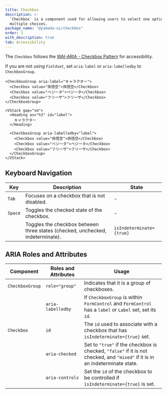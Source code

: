 ```yaml
---
title: Checkbox
description: >-
  `Checkbox` is a component used for allowing users to select one option from
  multiple choices.
package_name: "@yamada-ui/checkbox"
order: 3
with_description: true
tab: Accessibility
---
```


The `Checkbox` follows the [WAI-ARIA - Checkbox Pattern](https://www.w3.org/WAI/ARIA/apg/patterns/checkbox) for accessibility.

If you are not using `Fieldset`, set `aria-label` or `aria-labelledby` to `CheckboxGroup`.

```tsx live=false
<CheckboxGroup aria-label="キャラクター">
  <Checkbox value="孫悟空">孫悟空</Checkbox>
  <Checkbox value="ベジータ">ベジータ</Checkbox>
  <Checkbox value="フリーザ">フリーザ</Checkbox>
</CheckboxGroup>
```

```tsx live=false
<VStack gap="sm">
  <Heading as="h3" id="label">
    キャラクター
  </Heading>

  <CheckboxGroup aria-labelledby="label">
    <Checkbox value="孫悟空">孫悟空</Checkbox>
    <Checkbox value="ベジータ">ベジータ</Checkbox>
    <Checkbox value="フリーザ">フリーザ</Checkbox>
  </CheckboxGroup>
</VStack>
```

## Keyboard Navigation

| Key     | Description                                                                    | State                    |
| ------- | ------------------------------------------------------------------------------ | ------------------------ |
| `Tab`   | Focuses on a checkbox that is not disabled.                                    | -                        |
| `Space` | Toggles the checked state of the checkbox.                                     | -                        |
|         | Toggles the checkbox between three states (checked, unchecked, indeterminate). | `isIndeterminate={true}` |

## ARIA Roles and Attributes

| Component       | Roles and Attributes | Usage                                                                                                                         |
| --------------- | -------------------- | ----------------------------------------------------------------------------------------------------------------------------- |
| `CheckboxGroup` | `role="group"`       | Indicates that it is a group of checkboxes.                                                                                   |
|                 | `aria-labelledby`    | If `CheckboxGroup` is within `FormControl` and `FormControl` has a `label` or `Label` set, set its `id`.                      |
| `Checkbox`      | `id`                 | The `id` used to associate with a checkbox that has `isIndeterminate={true}` set.                                             |
|                 | `aria-checked`       | Set to `"true"` if the checkbox is checked, `"false"` if it is not checked, and `"mixed"` if it is in an indeterminate state. |
|                 | `aria-controls`      | Set the `id` of the checkbox to be controlled if `isIndeterminate={true}` is set.                                             |
